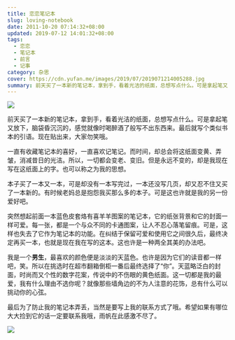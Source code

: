 ```yaml
---
title: 恋恋笔记本
slug: loving-notebook
date: 2011-10-20 07:14:32+08:00
updated: 2019-07-12 14:01:32+08:00
tags:
  - 恋恋
  - 笔记本
  - 前言
  - 记事
category: 杂思
cover: https://cdn.yufan.me/images/2019/07/2019071214005288.jpg
summary: 前天买了一本新的笔记本，拿到手，看着光洁的纸面，总想写点什么。可是拿起笔又放下，脑袋昏沉沉的，感觉就像时喝醉酒了般写不出东西来。
---
```


![](https://cdn.yufan.me/images/2019/07/2019071213590880.jpg)

<MusicPlayer netease={1091476} />

前天买了一本新的笔记本，拿到手，看着光洁的纸面，总想写点什么。可是拿起笔又放下，脑袋昏沉沉的，感觉就像时喝醉酒了般写不出东西来。最后就写个类似书本的引语。现在贴出来，大家勿笑哦。

一直有收藏笔记本的喜好，一直喜欢记笔记。而时间，却总会将这纸面变黄、弄皱，消减昔日的光洁。所以，一切都会变老、变旧。但是永远不变的，却是我现在写在这纸面上的字。也可以称之为我的思想。

本子买了一本又一本，可是却没有一本写完过，一本还没写几页，却又忍不住又买了一本新的。有时候老妈总是抱怨我买那么多的本子。可是这也许就是我的另一份爱好吧。

突然想起前面一本蓝色皮套烙有喜羊羊图案的笔记本，它的纸张背景和它的封面一样可爱。每一张，都是一个与众不同的卡通图案，让人不忍心落笔留痕。可是，这样也失去了它作为笔记本的功能。在纠结于保留可爱和使用它之间很久后，最终决定再买一本，也就是现在我在写的这本。这也许是一种两全其美的办法吧。

我是一个**男生**，最喜欢的颜色便是淡淡的天蓝色。也许是因为它们的读音都一样吧，笑。所以在挑选时在超市翻箱倒柜一番后最终选择了“你”。天蓝略泛白的封面，时尚而又个性的数字花案，传说中的不伤眼的黄色纸面。这一切都是我的最爱，我有什么理由不选你呢？就像那些墙角边的不为人注意的花饰，总有什么可以挑动你的心弦。

最后为了防止我的笔记本弄丢，当然是要写上我的联系方式了哦。希望如果有哪位大大捡到它的话一定要联系我哦，雨帆在此感激不尽了。

![](https://cdn.yufan.me/images/2019/07/2019071213533026.jpg)
